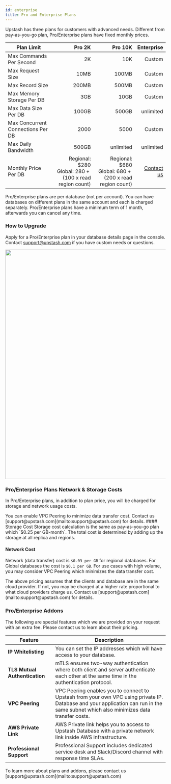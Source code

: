 ```yaml
---
id: enterprise
title: Pro and Enterprise Plans
---
```


Upstash has three plans for customers with advanced needs. Different from pay-as-you-go plan, Pro/Enterprise plans have fixed monthly prices.

| Plan Limit                        |                                                         Pro 2K |                                                        Pro 10K |                               Enterprise |
| --------------------------------- | -------------------------------------------------------------: | -------------------------------------------------------------: | ---------------------------------------: |
| Max Commands Per Second           |                                                             2K |                                                            10K |                                   Custom |
| Max Request Size                  |                                                           10MB |                                                          100MB |                                   Custom |
| Max Record Size                   |                                                          200MB |                                                          500MB |                                   Custom |
| Max Memory Storage Per DB         |                                                            3GB |                                                           10GB |                                   Custom |
| Max Data Size Per DB              |                                                          100GB |                                                          500GB |                                unlimited |
| Max Concurrent Connections Per DB |                                                           2000 |                                                           5000 |                                   Custom |
| Max Daily Bandwidth               |                                                          500GB |                                                      unlimited |                                unlimited |
| Monthly Price Per DB              | Regional: $280 <br/> Global: $280 + ($100 x read region count) | Regional: $680 <br/> Global: $680 + ($200 x read region count) | [Contact us](mailto:support@upstash.com) |

<Note>
    Pro/Enterprise plans are per database (not per account). You can have
    databases on different plans in the same account and each is charged
    separately. Pro/Enterprise plans have a minimum term of 1 month, afterwards
    you can cancel any time.
</Note>

### How to Upgrade

Apply for a Pro/Enterprise plan in your database details page in the console. Contact [support@upstash.com](mailto:support@upstash.com) if you have custom needs or questions.

<Frame>
    <img src="/img/enterprise/redis.png" class="ss" width="720" />
</Frame>

### Pro/Enterprise Plans Network & Storage Costs

In Pro/Enterprise plans, in addition to plan price, you will be charged for storage and network usage costs.

<Note>
    You can enable VPC Peering to minimize data transfer cost. Contact us
    [support@upstash.com](mailto:support@upstash.com) for details.
</Note>
#### Storage Cost Storage cost calculation is the same as pay-as-you-go plan which
`$0.25 per GB-month`. The total cost is determined by adding up the storage at all
replica and regions.

#### Network Cost

Network (data transfer) cost is `$0.03 per GB` for regional databases. For Global databases the cost is `$0.1 per GB`. For use cases with high volume, you may consider VPC Peering which minimizes the data transfer cost.

<Note>
    The above pricing assumes that the clients and database are in the same
    cloud provider. If not, you may be charged at a higher rate proportional to
    what cloud providers charge us. Contact us
    [support@upstash.com](mailto:support@upstash.com) for details.
</Note>

### Pro/Enterprise Addons

The following are special features which we are provided on your request with an extra fee. Please contact us to learn about their pricing.

| Feature                       | Description                                                                                                                                                                          |
| ----------------------------- | ------------------------------------------------------------------------------------------------------------------------------------------------------------------------------------ |
| **IP Whitelisting**           | You can set the IP addresses which will have access to your database.                                                                                                                |
| **TLS Mutual Authentication** | mTLS ensures two-way authentication where both client and server authenticate each other at the same time in the authentication protocol.                                            |
| **VPC Peering**               | VPC Peering enables you to connect to Upstash from your own VPC using private IP. Database and your application can run in the same subnet which also minimizes data transfer costs. |
| **AWS Private Link**          | AWS Private link helps you to access to Upstash Database with a private network link inside AWS infrastructure.                                                                      |
| **Professional Support**      | Professional Support includes dedicated service desk and Slack/Discord channel with response time SLAs.                                                                              |

<Note>
    To learn more about plans and addons, please contact us
    [support@upstash.com](mailto:support@upstash.com)
</Note>
